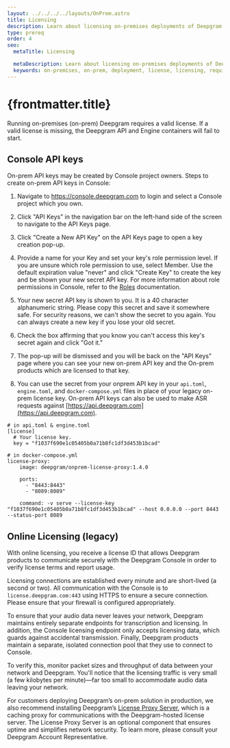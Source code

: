 ```yaml
---
layout: ../../../../layouts/OnPrem.astro
title: Licensing
description: Learn about licensing on-premises deployments of Deepgram products.
type: prereq
order: 4
seo:
  metaTitle: Licensing

  metaDescription: Learn about licensing on-premises deployments of Deepgram products.
  keywords: on-premises, on-prem, deployment, license, licensing, required components, required
---
```



# {frontmatter.title}

Running on-premises (on-prem) Deepgram requires a valid license. If a valid license is missing, the Deepgram API and Engine containers will fail to start.

## Console API keys

On-prem API keys may be created by Console project owners. Steps to create on-prem API keys in Console:

1. Navigate to https://console.deepgram.com to login and select a Console project which you own.

2. Click "API Keys" in the navigation bar on the left-hand side of the screen to navigate to the API Keys page.

3. Click "Create a New API Key" on the API Keys page to open a key creation pop-up.

4. Provide a name for your Key and set your key's role permission level. If you are unsure which role permission to use, select Member. Use the default expiration value "never" and click "Create Key" to create the key and be shown your new secret API key. For more information about role permissions in Console, refer to the [Roles](https://developers.deepgram.com/documentation/getting-started/roles/) documentation.

5. Your new secret API key is shown to you. It is a 40 character alphanumeric string. Please copy this secret and save it somewhere safe. For security reasons, we can't show the secret to you again. You can always create a new key if you lose your old secret.

6. Check the box affirming that you know you can't access this key's secret again and click "Got it."

7. The pop-up will be dismissed and you will be back on the "API Keys" page where you can see your new on-prem API key and the On-prem products which are licensed to that key.

8. You can use the secret from your onprem API key in your `api.toml`, `engine.toml`, and `docker-compose.yml` files in place of your legacy on-prem license key. On-prem API keys can also be used to make ASR requests against [https://api.deepgram.com](https://api.deepgram.com).

```
# in api.toml & engine.toml
[license]
  # Your license key.
  key = "f1037f690e1c05405b0a71b8fc1df3d453b1bcad"

# in docker-compose.yml
license-proxy:
    image: deepgram/onprem-license-proxy:1.4.0

    ports:
      - "8443:8443"
      - "8089:8089"

    command: -v serve --license-key "f1037f690e1c05405b0a71b8fc1df3d453b1bcad" --host 0.0.0.0 --port 8443 --status-port 8089
```

## Online Licensing (legacy)

With online licensing, you receive a license ID that allows Deepgram products to communicate securely with the Deepgram Console in order to verify license terms and report usage.

Licensing connections are established every minute and are short-lived (a second or two). All communication with the Console is to `license.deepgram.com:443` using HTTPS to ensure a secure connection. Please ensure that your firewall is configured appropriately.

<Panel title="Data Security">

To ensure that your audio data never leaves your network, Deepgram maintains entirely separate endpoints for transcription and licensing. In addition, the Console licensing endpoint only accepts licensing data, which guards against accidental transmission. Finally, Deepgram products maintain a separate, isolated connection pool that they use to connect to Console.

To verify this, monitor packet sizes and throughput of data between your network and Deepgram. You'll notice that the licensing traffic is very small (a few kilobytes per minute)&mdash;far too small to accommodate audio data leaving your network.

</Panel>

For customers deploying Deepgram’s on-prem solution in production, we also recommend installing Deepgram’s [License Proxy Server](/on-prem/optional-components/license-proxy-server/), which is a caching proxy for communications with the Deepgram-hosted license server. The License Proxy Server is an optional component that ensures uptime and simplifies network security. To learn more, please consult your Deepgram Account Representative.

